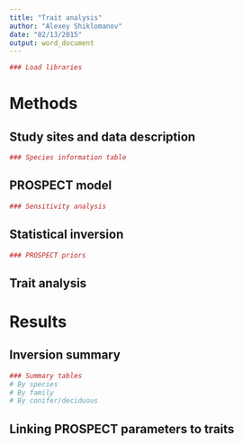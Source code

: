 ```yaml
---
title: "Trait analysis"
author: "Alexey Shiklomanov"
date: "02/13/2015"
output: word_document
---
```

```r
### Load libraries 

```

# Methods

## Study sites and data description

```r
### Species information table
```

## PROSPECT model

```r
### Sensitivity analysis

```

## Statistical inversion

```r
### PROSPECT priors

```

## Trait analysis

# Results

## Inversion summary

```r
### Summary tables
# By species
# By family
# By conifer/deciduous

```

## Linking PROSPECT parameters to traits

```r

```